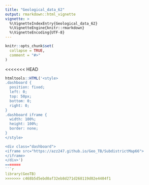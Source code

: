```yaml
---
title: "Geological_data_62"
output: rmarkdown::html_vignette
vignette: >
  %\VignetteIndexEntry{Geological_data_62}
  %\VignetteEngine{knitr::rmarkdown}
  %\VignetteEncoding{UTF-8}
---
```


```r
knitr::opts_chunk$set(
  collapse = TRUE,
  comment = "#>"
)
```

<<<<<<< HEAD
```r
htmltools::HTML('<style>
.dashboard {
  position: fixed;
  left: 0;
  top: 50px;
  bottom: 0;
  right: 0;
}
.dashboard iframe {
  width: 100%;
  height: 100%;
  border: none;
}
</style>

<div class="dashboard"> 
<iframe src="https://azz247.github.io/Geo_TB/SubdistrictMap66">
</iframe>
</div>')
=======
```r
library(GeoTB)
>>>>>>> c468b5d5ebd0af32eb8d271d268119d02e4404f1
```
